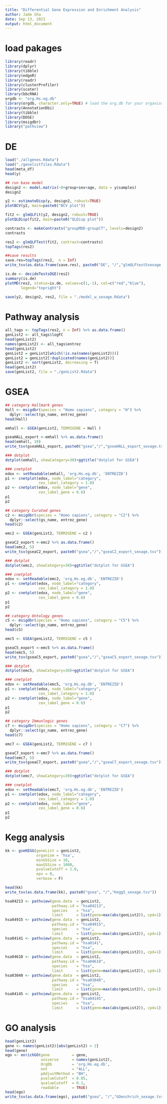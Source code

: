 ```yaml
---
title: "Differential Gene Expression and Enrichment Analysis"
author: Jade Sha
date: Sep 13, 2021
output: html_document
---
```

# load pakages
```r
library(readr)
library(dplyr)
library(tibble)
library(edgeR)
library(readr)
library(clusterProfiler)
library(scater)
library(bbcRNA)
orgdb <- "org.Hs.eg.db" 
library(orgdb, character.only=TRUE) # load the org.db for your organism
library(AnnotationDbi)
library(tibble)
library(DOSE)
library(msigdbr)
library("pathview")
```
# DE
```r
load("./allgenes.Rdata")
load("./genelistfiles.Rdata")
head(meta_df)
head(y)

## run base model
design2 <- model.matrix(~0+group+sex+age, data = y$samples)
design2

y2 <- estimateDisp(y, design2, robust=TRUE)
plotBCV(y2, main=paste0("BCV plot"))

fit2 <- glmQLFit(y2, design2, robust=TRUE)
plotQLDisp(fit2, main=paste0("QLDisp plot"))

contrasts <- makeContrasts("groupMDD-groupCT", levels=design2)
contrasts

res2 <- glmQLFTest(fit2, contrast=contrasts)
topTags(res2)

##save results
save.res=topTags(res2,  n = Inf)
write_tsv(as.data.frame(save.res), paste0("DE", "/","glmQLFtest5sexage.tsv"))

is.de <- decideTestsDGE(res2)
summary(is.de)
plotMD(res2, status=is.de, values=c(1,-1), col=c("red","blue"),
       legend="topright")

save(y2, design2, res2, file = "./model_w_sexage.Rdata")

```

# Pathway analysis
``` r
all_tags <- topTags(res2, n = Inf) %>% as.data.frame()
genList2 <- all_tags$logFC
head(genList2)
names(genList2) <- all_tags$entrez
head(genList2)
genList2 = genList2[which(!is.na(names(genList2)))]
genList2 = genList2[!duplicated(names(genList2))]
genList2 <- sort(genList2, decreasing = T)
head(genList2)
save(genList2, file = "./genList2.Rdata")
```


# GSEA 
```r

## category Hallmark genes
Hall <- msigdbr(species = "Homo sapiens", category = "H") %>% 
  dplyr::select(gs_name, entrez_gene)
head(Hall)

emhall <- GSEA(genList2, TERM2GENE = Hall )

gseaHALL_export <-emhall %>% as.data.frame()
head(emhall, 10)
write_tsv(gseaHALL_export, paste0("gsea","/","gseaHALL_export_sexage.tsv"))

### dotplot
dotplot(emhall, showCategory=30)+ggtitle("dotplot for GSEA")

### cnetplot
edox <- setReadable(emhall, 'org.Hs.eg.db', 'ENTREZID')
p1 <- cnetplot(edox, node_label="category", 
               cex_label_category = 1.0)
p2 <- cnetplot(edox, node_label="gene", 
               cex_label_gene = 0.6) 
p1
p2

## category Curated genes
c2 <- msigdbr(species = "Homo sapiens", category = "C2") %>% 
  dplyr::select(gs_name, entrez_gene)
head(c2)

emc2 <- GSEA(genList2, TERM2GENE = c2 )

gseaC2_export <-emc2 %>% as.data.frame()
head(emc2, 5)
write_tsv(gseaC2_export, paste0("gsea","/","gseaC2_export_sexage.tsv"))

### dotplot
dotplot(emc2, showCategory=30)+ggtitle("dotplot for GSEA")

### cnetplot
edox <- setReadable(emc2, 'org.Hs.eg.db', 'ENTREZID')
p1 <- cnetplot(edox, node_label="category", 
               cex_label_category = 1.0)
p2 <- cnetplot(edox, node_label="gene", 
               cex_label_gene = 0.6) 
p1
p2

## category Ontology genes
c5 <- msigdbr(species = "Homo sapiens", category = "C5") %>% 
  dplyr::select(gs_name, entrez_gene)
head(c5)

emc5 <- GSEA(genList2, TERM2GENE = c5 )

gseaC5_export <-emc5 %>% as.data.frame()
head(emc5, 5)
write_tsv(gseaC5_export, paste0("gsea","/","gseaC5_export_sexage.tsv"))

### dotplot
dotplot(emc5, showCategory=30)+ggtitle("dotplot for GSEA")

### cnetplot
edox <- setReadable(emc5, 'org.Hs.eg.db', 'ENTREZID')
p1 <- cnetplot(edox, node_label="category", 
               cex_label_category = 1.0)
p2 <- cnetplot(edox, node_label="gene", 
               cex_label_gene = 0.6) 
p1
p2

## category Immunlogic genes
c7 <- msigdbr(species = "Homo sapiens", category = "C7") %>% 
  dplyr::select(gs_name, entrez_gene)
head(c7)

emc7 <- GSEA(genList2, TERM2GENE = c7 )

gseaC7_export <-emc7 %>% as.data.frame()
head(emc7, 5)
write_tsv(gseaC7_export, paste0("gsea","/","gseaC7_export_sexage.tsv"))

### dotplot
dotplot(emc7, showCategory=30)+ggtitle("dotplot for GSEA")

### cnetplot
edox <- setReadable(emc7, 'org.Hs.eg.db', 'ENTREZID')
p1 <- cnetplot(edox, node_label="category", 
               cex_label_category = 1.0)
p2 <- cnetplot(edox, node_label="gene", 
               cex_label_gene = 0.6) 
p1
p2


```

# Kegg analysis

```r
kk <- gseKEGG(geneList = genList2,
              organism = 'hsa',
              minGSSize = 10, 
              maxGSSize = 1000,
              pvalueCutoff = 1.0,
              eps = 0, 
              verbose = F)

head(kk)
write_tsv(as.data.frame(kk), paste0("gsea", "/","Kegg5_sexage.tsv"))

hsa04213 <- pathview(gene.data  = genList2,
                     pathway.id = "hsa04213",
                     species    = "hsa",
                     limit      = list(gene=max(abs(genList2)), cpd=1))
hsa04915 <- pathview(gene.data  = genList2,
                     pathway.id = "hsa04915",
                     species    = "hsa",
                     limit      = list(gene=max(abs(genList2)), cpd=1))
hsa04141 <- pathview(gene.data  = genList2,
                     pathway.id = "hsa0141",
                     species    = "hsa",
                     limit      = list(gene=max(abs(genList2)), cpd=1))
hsa04610 <- pathview(gene.data  = genList2,
                     pathway.id = "hsa04610",
                     species    = "hsa",
                     limit      = list(gene=max(abs(genList2)), cpd=1))
hsa03040 <- pathview(gene.data  = genList2,
                     pathway.id = "hsa03040",
                     species    = "hsa",
                     limit      = list(gene=max(abs(genList2)), cpd=1))
hsa04145 <- pathview(gene.data  = genList2,
                     pathway.id = "hsa04145",
                     species    = "hsa",
                     limit      = list(gene=max(abs(genList2)), cpd=1))
```

# GO analysis
```r
head(genList2)
gene <- names(genList2)[abs(genList2) > 2]
head(gene)
ego <- enrichGO(gene          = gene,
                universe      = names(genList2),
                OrgDb         = 'org.Hs.eg.db',
                ont           = "ALL",
                pAdjustMethod = "BH",
                pvalueCutoff  = 0.05,
                qvalueCutoff  = 0.1,
                readable      = TRUE)
head(ego)
write_tsv(as.data.frame(ego), paste0("gsea", "/","GOenchrich_sexage.tsv"))


```



